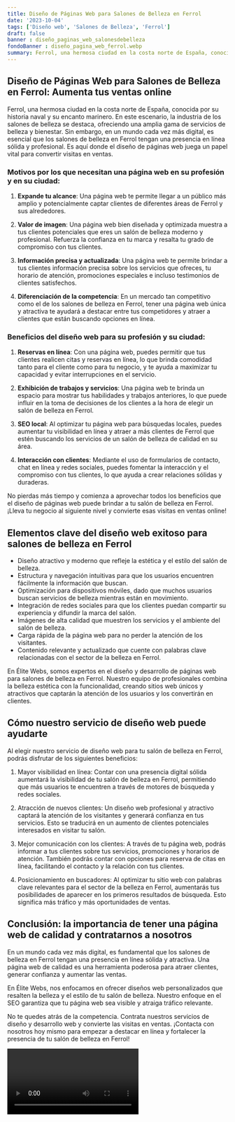 ```yaml
---
title: Diseño de Páginas Web para Salones de Belleza en Ferrol
date: '2023-10-04'
tags: ['Diseño web', 'Salones de Belleza', 'Ferrol']
draft: false
banner : diseño_paginas_web_salonesdebelleza
fondoBanner : diseño_pagina_web_ferrol.webp
summary: Ferrol, una hermosa ciudad en la costa norte de España, conocida por su historia naval y su encanto marinero. En este escenario, la industria de los salones de belleza se destaca, ofreciendo una amplia gama de servicios de belleza y bienestar. Sin embargo, en un mundo cada vez más digital, es esencial que los salones de belleza en Ferrol tengan una presencia en línea sólida y profesional. Es aquí donde el diseño de páginas web juega un papel vital para convertir visitas en ventas.
---
```


## Diseño de Páginas Web para Salones de Belleza en Ferrol: Aumenta tus ventas online

Ferrol, una hermosa ciudad en la costa norte de España, conocida por su historia naval y su encanto marinero. En este escenario, la industria de los salones de belleza se destaca, ofreciendo una amplia gama de servicios de belleza y bienestar. Sin embargo, en un mundo cada vez más digital, es esencial que los salones de belleza en Ferrol tengan una presencia en línea sólida y profesional. Es aquí donde el diseño de páginas web juega un papel vital para convertir visitas en ventas.

### Motivos por los que necesitan una página web en su profesión y en su ciudad:

1. **Expande tu alcance**: Una página web te permite llegar a un público más amplio y potencialmente captar clientes de diferentes áreas de Ferrol y sus alrededores.

2. **Valor de imagen**: Una página web bien diseñada y optimizada muestra a tus clientes potenciales que eres un salón de belleza moderno y profesional. Refuerza la confianza en tu marca y resalta tu grado de compromiso con tus clientes.

3. **Información precisa y actualizada**: Una página web te permite brindar a tus clientes información precisa sobre los servicios que ofreces, tu horario de atención, promociones especiales e incluso testimonios de clientes satisfechos.

4. **Diferenciación de la competencia**: En un mercado tan competitivo como el de los salones de belleza en Ferrol, tener una página web única y atractiva te ayudará a destacar entre tus competidores y atraer a clientes que están buscando opciones en línea.

### Beneficios del diseño web para su profesión y su ciudad:

1. **Reservas en línea**: Con una página web, puedes permitir que tus clientes realicen citas y reservas en línea, lo que brinda comodidad tanto para el cliente como para tu negocio, y te ayuda a maximizar tu capacidad y evitar interrupciones en el servicio.

2. **Exhibición de trabajos y servicios**: Una página web te brinda un espacio para mostrar tus habilidades y trabajos anteriores, lo que puede influir en la toma de decisiones de los clientes a la hora de elegir un salón de belleza en Ferrol.

3. **SEO local**: Al optimizar tu página web para búsquedas locales, puedes aumentar tu visibilidad en línea y atraer a más clientes de Ferrol que estén buscando los servicios de un salón de belleza de calidad en su área.

4. **Interacción con clientes**: Mediante el uso de formularios de contacto, chat en línea y redes sociales, puedes fomentar la interacción y el compromiso con tus clientes, lo que ayuda a crear relaciones sólidas y duraderas.

No pierdas más tiempo y comienza a aprovechar todos los beneficios que el diseño de páginas web puede brindar a tu salón de belleza en Ferrol. ¡Lleva tu negocio al siguiente nivel y convierte esas visitas en ventas online!

<GifSeo />

<Cta />

## Elementos clave del diseño web exitoso para salones de belleza en Ferrol

- Diseño atractivo y moderno que refleje la estética y el estilo del salón de belleza.
- Estructura y navegación intuitivas para que los usuarios encuentren fácilmente la información que buscan.
- Optimización para dispositivos móviles, dado que muchos usuarios buscan servicios de belleza mientras están en movimiento.
- Integración de redes sociales para que los clientes puedan compartir su experiencia y difundir la marca del salón.
- Imágenes de alta calidad que muestren los servicios y el ambiente del salón de belleza.
- Carga rápida de la página web para no perder la atención de los visitantes.
- Contenido relevante y actualizado que cuente con palabras clave relacionadas con el sector de la belleza en Ferrol.

En Élite Webs, somos expertos en el diseño y desarrollo de páginas web para salones de belleza en Ferrol. Nuestro equipo de profesionales combina la belleza estética con la funcionalidad, creando sitios web únicos y atractivos que captarán la atención de los usuarios y los convertirán en clientes.

## Cómo nuestro servicio de diseño web puede ayudarte

Al elegir nuestro servicio de diseño web para tu salón de belleza en Ferrol, podrás disfrutar de los siguientes beneficios:

1. Mayor visibilidad en línea: Contar con una presencia digital sólida aumentará la visibilidad de tu salón de belleza en Ferrol, permitiendo que más usuarios te encuentren a través de motores de búsqueda y redes sociales.

2. Atracción de nuevos clientes: Un diseño web profesional y atractivo captará la atención de los visitantes y generará confianza en tus servicios. Esto se traducirá en un aumento de clientes potenciales interesados en visitar tu salón.

3. Mejor comunicación con los clientes: A través de tu página web, podrás informar a tus clientes sobre tus servicios, promociones y horarios de atención. También podrás contar con opciones para reserva de citas en línea, facilitando el contacto y la relación con tus clientes.

4. Posicionamiento en buscadores: Al optimizar tu sitio web con palabras clave relevantes para el sector de la belleza en Ferrol, aumentarás tus posibilidades de aparecer en los primeros resultados de búsqueda. Esto significa más tráfico y más oportunidades de ventas.

## Conclusión: la importancia de tener una página web de calidad y contratarnos a nosotros

En un mundo cada vez más digital, es fundamental que los salones de belleza en Ferrol tengan una presencia en línea sólida y atractiva. Una página web de calidad es una herramienta poderosa para atraer clientes, generar confianza y aumentar las ventas.

En Élite Webs, nos enfocamos en ofrecer diseños web personalizados que resalten la belleza y el estilo de tu salón de belleza. Nuestro enfoque en el SEO garantiza que tu página web sea visible y atraiga tráfico relevante.

No te quedes atrás de la competencia. Contrata nuestros servicios de diseño y desarrollo web y convierte las visitas en ventas. ¡Contacta con nosotros hoy mismo para empezar a destacar en línea y fortalecer la presencia de tu salón de belleza en Ferrol!

<Video />

<CtaBot job='Salones de Belleza' city='Ferrol'/>

<Gmaps query='Ferrol+españa+maps' />